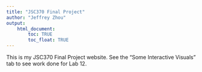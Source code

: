 ```yaml
---
title: "JSC370 Final Project"
author: "Jeffrey Zhou"
output: 
    html_document:
        toc: TRUE
        toc_float: TRUE
---
```


This is my JSC370 Final Project website. See the "Some Interactive Visuals" tab to see work done for Lab 12.